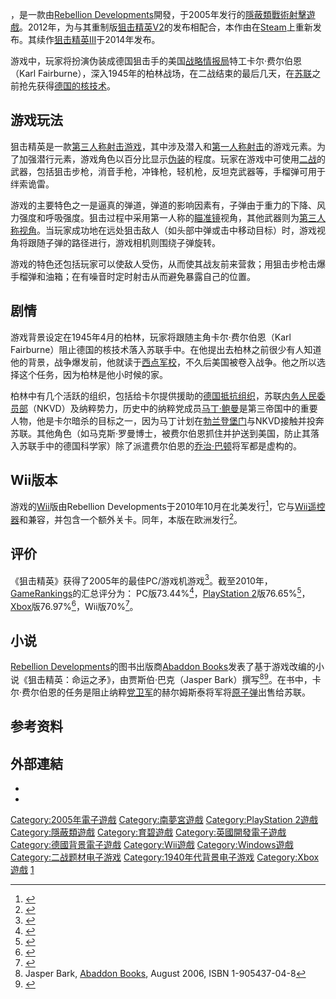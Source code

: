 {{About|2005年推出的初代作品|整个游戏作品系列|狙击精英系列}}
{{noteTA
| G1=Games
| 1=zh-cn:狙击精英V2; zh-tw:狙擊之神2
}}
{{Infobox VG
| title = 狙擊之神
| image = 狙擊之神.jpg
| caption = 狙擊之神Xbox版封面。
| english = Sniper Elite
| original =
| official = 
| common = 
| genre = [[隱蔽類遊戲|隱蔽類]]、[[戰術射擊遊戲|戰術射擊]]
| platforms = [[Microsoft_Windows|Microsoft Windows]]、[[PlayStation_2|PlayStation 2]]、[[Xbox|Xbox]]、[[Wii|Wii]]
| developer = [[Rebellion_Developments|Rebellion Developments]]<br />Raylight Studios（Wii版）
| publisher = {{le|MC2 France|MC2 France}}<br />Reef Entertainment（Wii版）
| distributor = [[雅達利|雅達利]]、[[南夢宮|南夢宮]]、[[育碧軟件|育碧軟件]]<br />Creative Distribution（Wii版）
| director = Jason Kingsley<br />Christopher Kingsley
| producer = Joe Kampf
| designer = Mrs. Kampf
| writer =
| programmer = Kevin Floyer-Lea <br> Kieran Donaldson
| composer = Tom Bible
| artist = Nathan Nufer <br> Jack Thwaites
| series =
| engine = [[狙击精英系列|狙击精英系列]]
| modes = [[單人電子遊戲|单人]]、[[多人電子遊戲|多人]]
| released = {{vgrelease|NA|2005年10月18日|PAL|2005年9月30日}}
| onlinegame =
}}
{{Vgname|1=狙擊之神|en=Sniper Elite|cn=狙击精英|tw=狙擊之神|aka=狙击精英：柏林1945}}，是一款由[[Rebellion_Developments|Rebellion Developments]]開發，{{le
| MC2 France|MC2 France}}于2005年发行的[[隱蔽類遊戲|隱蔽類]][[戰術射擊遊戲|戰術射擊遊戲]]。2012年，为与其重制版[[狙击精英V2|狙击精英V2]]的发布相配合，本作由{{le|Mastertronic|Mastertronic}}在[[Steam|Steam]]上重新发布。其续作[[狙击精英III|狙击精英III]]于2014年发布。

游戏中，玩家将扮演伪装成德国狙击手的美国[[战略情报局|战略情报局]]特工卡尔·费尔伯恩（Karl Fairburne），深入1945年的柏林战场，在二战结束的最后几天，在[[苏联|苏联]]之前抢先获得[[德國核武器開發計畫|德国的核技术]]。

== 游戏玩法 ==

狙击精英是一款[[第三人称射击游戏|第三人称射击游戏]]，其中涉及潜入和[[第一人称射击|第一人称射击]]的游戏元素。为了加强潜行元素，游戏角色以百分比显示[[伪装|伪装]]的程度。玩家在游戏中可使用[[二战|二战]]的武器，包括狙击步枪，消音手枪，冲锋枪，轻机枪，反坦克武器等，手榴弹可用于绊索诡雷。

游戏的主要特色之一是逼真的弹道，弹道的影响因素有，子弹由于重力的下降、风力强度和呼吸强度。狙击过程中采用第一人称的[[瞄准镜|瞄准镜]]视角，其他武器则为[[第三人称视角|第三人称视角]]。当玩家成功地在远处狙击敌人（如头部中弹或击中移动目标）时，游戏视角将跟随子弹的路径进行{{le|Slow motion|慢动作}}，游戏相机则围绕子弹旋转。

游戏的特色还包括玩家可以使敌人受伤，从而使其战友前来营救；用狙击步枪击爆手榴弹和油箱；在有噪音时定时射击从而避免暴露自己的位置。

== 剧情 ==
游戏背景设定在1945年4月的柏林，玩家将跟随主角卡尔·费尔伯恩（Karl Fairburne）阻止德国的核技术落入苏联手中。在他提出去柏林之前很少有人知道他的背景，战争爆发前，他就读于[[西点军校|西点军校]]，不久后美国被卷入战争。他之所以选择这个任务，因为柏林是他小时候的家。

柏林中有几个活跃的组织，包括给卡尔提供援助的[[德国抵抗运动|德国抵抗组织]]，苏联[[内务人民委员部|内务人民委员部]]（NKVD）及纳粹势力，历史中的纳粹党成员[[马丁·鲍曼|马丁·鲍曼]]是第三帝国中的重要人物，他是卡尔暗杀的目标之一，因为马丁计划在[[勃兰登堡门|勃兰登堡门]]与NKVD接触并投奔苏联。其他角色（如马克斯·罗曼博士，被费尔伯恩抓住并护送到美国，防止其落入苏联手中的德国科学家）除了派遣费尔伯恩的[[乔治·巴顿|乔治·巴顿]]将军都是虚构的。

== Wii版本 ==
游戏的[[Wii|Wii]]版由Rebellion Developments于2010年10月在北美发行<ref>{{cite web|last=Parfitt |first=Ben |url=http://www.mcvuk.com/news/37576/Sniper-Elite-targets-Wii |title=Sniper Elite targets Wii | Games Industry | MCV |publisher=Mcvuk.com |date=2010-02-16 |accessdate=2014-05-15}}</ref>，它与[[Wii遥控器|Wii遥控器]]和{{le|Wii Zapper|Wii Zapper}}兼容，并包含一个额外关卡。同年，本版在欧洲发行<ref>{{cite web |url=http://thegamingliberty.com/index.php/2010/11/15/sniper-elite-released-date-confirmed |title=Sniper Elite released date confirmed |publisher=The Gaming Liberty |date=2010-12-09 |accessdate=2014-05-15 |deadurl=yes |archiveurl=https://web.archive.org/web/20120423115703/http://thegamingliberty.com/index.php/2010/11/15/sniper-elite-released-date-confirmed/ |archivedate=2012-04-23 }}</ref>。

== 评价 ==
{{Video game reviews
| title =
| subtitle =
| state = <!-- plain/collapsible -->
| align = left
| MC =
| XPlay =
| IGN = 7.5/10
| rev1 = [[MobyGames|MobyGames]]
| rev1Score = 73
}}
《狙击精英》获得了2005年{{le|独立游戏开发者协会|The Independent Games Developers Association}}的最佳PC/游戏机游戏<ref>{{cite web |url=http://www.gamesindustry.biz/articles/rebellion-picks-up-tigas-game-of-the-year-award |title=Rebellion picks up Tiga's game of the year award |publisher=Gamesindustry.biz |date=2005-12-16 |accessdate=2014-05-15 |archive-date=2016-03-03 |archive-url=https://web.archive.org/web/20160303193457/http://www.gamesindustry.biz/articles/rebellion-picks-up-tigas-game-of-the-year-award |dead-url=no }}</ref>。截至2010年，[[GameRankings|GameRankings]]的汇总评分为： PC版73.44%<ref>{{cite web |url=http://www.gamerankings.com/pc/915069-sniper-elite/index.html |title=Sniper Elite for PC |publisher=GameRankings |date=2005-10-27 |accessdate=2014-05-15 |archive-date=2017-08-26 |archive-url=https://web.archive.org/web/20170826073706/http://www.gamerankings.com/pc/915069-sniper-elite/index.html |dead-url=no }}</ref>，[[PlayStation_2|PlayStation 2]]版76.65%<ref>{{cite web |url=http://www.gamerankings.com/ps2/915070-sniper-elite/index.html |title=Sniper Elite for PlayStation 2 |publisher=GameRankings |date=2005-10-18 |accessdate=2014-05-15 |archive-date=2017-08-26 |archive-url=https://web.archive.org/web/20170826073533/http://www.gamerankings.com/ps2/915070-sniper-elite/index.html |dead-url=no }}</ref>，[[Xbox_(console)|Xbox]]版76.97%<ref>{{cite web |url=http://www.gamerankings.com/xbox/915071-sniper-elite/index.html |title=Sniper Elite for Xbox |publisher=GameRankings |date=2005-10-18 |accessdate=2014-05-15 |archive-date=2017-08-26 |archive-url=https://web.archive.org/web/20170826072532/http://www.gamerankings.com/xbox/915071-sniper-elite/index.html |dead-url=no }}</ref>，Wii版70%<ref>{{cite web |url=http://www.gamerankings.com/wii/989149-sniper-elite/index.html |title=Sniper Elite for Wii |publisher=GameRankings |date=2010-12-14 |accessdate=2014-05-15 |archive-date=2017-08-26 |archive-url=https://web.archive.org/web/20170826072658/http://www.gamerankings.com/wii/989149-sniper-elite/index.html |dead-url=no }}</ref>。
{{clear}}

== 小说 ==
[[Rebellion_Developments|Rebellion Developments]]的图书出版商[[Abaddon_Books|Abaddon Books]]发表了基于游戏改编的小说《狙击精英：命运之矛》，由贾斯伯·巴克（Jasper Bark）撰写<ref>Jasper Bark, [[Abaddon_Books|Abaddon Books]], August 2006, ISBN 1-905437-04-8</ref><ref>{{cite web |url=http://www.jasperbark.com/novels/Sniper%20Elite/ |title=Sniper Elite: Spear Of Destiny |publisher=Jasperbark.com |date= |accessdate=2014-05-15 |deadurl=yes |archiveurl=https://web.archive.org/web/20140517120710/http://www.jasperbark.com/novels/Sniper%20Elite/ |archivedate=2014-05-17 }}</ref>。在书中，卡尔·费尔伯恩的任务是阻止纳粹[[党卫军|党卫军]]的赫尔姆斯泰将军将[[原子弹|原子弹]]出售给苏联。

== 参考资料 ==
{{Reflist}}

== 外部連結 ==
* {{moby game|id=/sniper-elite}}
* {{Youtube|5S1veCsw1M8|Sniper Elite 3 Gameplay Walkthrough Part 1 - Afrika (PS4)}}{{en}}

{{狙击精英系列}}

{{DEFAULTSORT:Sniper Elite}}
[[Category:2005年電子遊戲|Category:2005年電子遊戲]]
[[Category:南夢宮遊戲|Category:南夢宮遊戲]]
[[Category:PlayStation_2遊戲|Category:PlayStation 2遊戲]]
[[Category:隱蔽類遊戲|Category:隱蔽類遊戲]]
[[Category:育碧遊戲|Category:育碧遊戲]]
[[Category:英國開發電子遊戲|Category:英國開發電子遊戲]]
[[Category:德國背景電子遊戲|Category:德國背景電子遊戲]]
[[Category:Wii遊戲|Category:Wii遊戲]]
[[Category:Windows遊戲|Category:Windows遊戲]]
[[Category:二战题材电子游戏|Category:二战题材电子游戏]]
[[Category:1940年代背景电子游戏|Category:1940年代背景电子游戏]]
[[Category:Xbox遊戲|Category:Xbox遊戲]]
[[Category:狙击精英系列|1]]